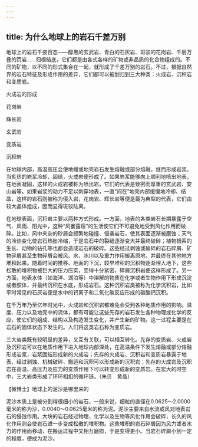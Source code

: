 ```yaml
---
---
---
```

title: 为什么地球上的岩石千差万别
---




地球上的岩石千姿百态——醇黑的玄武岩、青白的石灰岩、斑驳的花岗岩、千层万叠的页岩……归根结底，它们都是由各式各样的矿物或非晶质的化合物组成的。不同的矿物，以不同的形式集合在一起，就形成了千差万别的岩石。不过，根据自然界的岩石特征及形成作用的差异，它们都可以被划归到三大种类：火成岩、沉积岩和变质岩。

火成岩的形成



花岗岩



辉长岩



玄武岩



变质岩



沉积岩



在地球内部，高温高压会使地幔或地壳岩石发生熔融或部分熔融，继而形成岩浆。当炙热的岩浆冷却、固结，火成岩便形成了。如果岩浆能够向上顺利地喷出地表，在地表凝固，这样的火成岩被称为喷出岩，它们的代表是致密而厚重的玄武岩、安山岩等。如果岩浆的动力不足以刺穿地表，一直“闷在”地壳内部缓慢地冷却、结晶，这样的岩石则被称为侵入岩，花岗岩、辉长岩等便是最为典型的代表，它们由较大晶体组成，因而显得斑驳陆离。

在地球表面，沉积岩主要以两种方式形成。一方面，地表的各类岩石长期暴露于空气、风雨、阳光中，这种“风餐露宿”的生活使它们不可避免地受到风化作用而破碎。比如，风中夹杂的砂屑会频繁地碰撞、侵袭岩石，使其表面逐渐被磨蚀；天气的冷热变化使岩石热胀冷缩，于是岩石中的裂缝逐渐变大并最终破碎；植物根系的生长、动物的钻孔等也都会造成岩石的破碎。这些经过剥蚀或破碎的岩石碎屑、矿物碎屑甚至生物碎屑会被风、水、冰川以及重力作用搬离原地，并最终在其他地方堆积起来。随着时间的推移、地面的下沉，较早堆积的沉积物逐渐埋入地下，这些松散的堆积物被巨大的压力压实，变得十分紧密，碎屑沉积岩便这样形成了。另一方面，地表水体（如海洋、湖泊等）中溶解的物质在化学或者生物作用下形成沉淀或者胶体，并最终沉积在水底，形成岩石。这种沉积岩类被称为化学沉积岩，比如平时常见的石灰岩便是水中的钙离子和二氧化碳反应形成的碳酸钙沉积。

在千万年乃至亿年时光中，火成岩和沉积岩都难免会受到各种地质作用的影响。温度、压力以及地壳中的流体，都有可能让这些先存的岩石发生各种物理或化学的反应，使它们的组成、结构以及构造发生变化，并产生新的矿物。这一过程主要是在岩石的固体状态下发生的。人们将这类岩石称为变质岩。

三大岩类既有较明显的差异，又互有关联，可以相互转化。先存的变质岩、火成岩及沉积岩可以在地质作用下进入地球内部深处，在高温条件下发生熔融或部分熔融形成岩浆，岩浆固结形成新的火成岩；先存的火成岩、沉积岩和变质岩暴露于地表，经过剥蚀、机械破碎、搬运和沉积可以形成新的沉积岩；先存的火成岩及沉积岩在高温、高压力及应力的变质作用下可以转变形成新的变质岩。在宏大的时空中，三大岩类形成了环环相扣的循环链。（朱贝　黄晶）





【微博士】地球上的泥沙是哪里来的

泥沙本质上是被分割得很细小的岩石，一般来说，细粒的直径在0.0625～2.0000毫米的称为沙，0.0040～0.0625毫米的称为泥。泥沙主要来自水流或风对地表岩石的侵蚀作用。大块的岩石经过物理、化学以及生物等风化作用会破碎，长久的风化作用则会使岩石进一步变成松散的堆积物。这些堆积的岩石碎屑因为风力或者水力的作用而移动，在搬运过程中又相互磨损，于是变得更小。当岩石碎屑小到一定的程度，便成为泥沙。